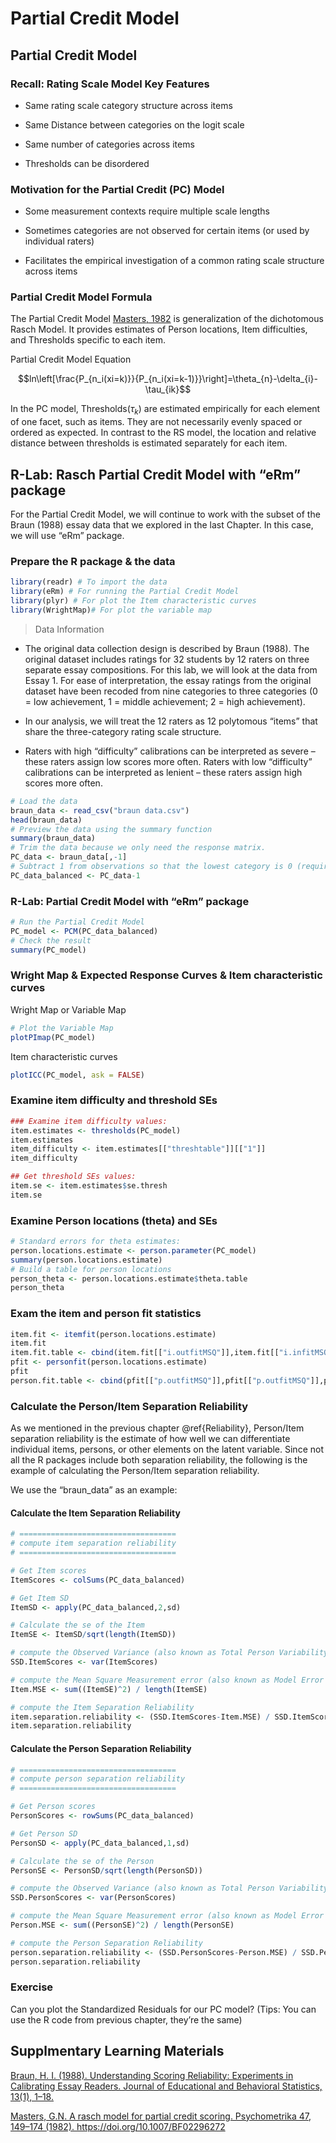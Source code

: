 # Partial Credit Model {#PC_model}

## Partial Credit Model 

### Recall: Rating Scale Model Key Features

- Same rating scale category structure across items

- Same Distance between categories on the logit scale

- Same number of categories across items

- Thresholds can be disordered

### Motivation for the Partial Credit (PC) Model

- Some measurement contexts require multiple scale lengths

- Sometimes categories are not observed for certain items (or used by individual raters)

- Facilitates the empirical investigation of a common rating scale structure across items

### Partial Credit Model Formula

The Partial Credit Model [Masters, 1982](https://link.springer.com/article/10.1007/BF02296272#citeas) is generalization of the dichotomous Rasch Model. It provides estimates of Person locations, Item difficulties, and Thresholds specific to each item.

Partial Credit Model Equation

$$ln\left[\frac{P_{n_i(xi=k)}}{P_{n_i(xi=k-1)}}\right]=\theta_{n}-\delta_{i}-\tau_{ik}$$

In the PC model, Thresholds($τ_{k}$) are estimated empirically for each element of one facet, such as items. They are not necessarily evenly spaced or ordered as expected. In contrast to the RS model, the location and relative distance between thresholds is estimated separately for each item.

## R-Lab: Rasch Partial Credit Model with "eRm" package
For the Partial Credit Model, we will continue to work with the subset of the Braun (1988) essay data that we explored in the last Chapter. In this case, we will use "eRm" package.

### Prepare the R package & the data
```r
library(readr) # To import the data
library(eRm) # For running the Partial Credit Model
library(plyr) # For plot the Item characteristic curves
library(WrightMap)# For plot the variable map
```

> Data Information

- The original data collection design is described by Braun (1988). The original dataset includes ratings for 32 students by 12 raters on three separate essay compositions. For this lab, we will look at the data from Essay 1. For ease of interpretation, the essay ratings from the original dataset have been recoded from nine categories to three categories (0 = low achievement, 1 = middle achievement; 2 = high achievement).

- In our analysis, we will treat the 12 raters as 12 polytomous “items” that share the three-category rating scale structure.

- Raters with high “difficulty” calibrations can be interpreted as severe – these raters assign low scores more often. Raters with low “difficulty” calibrations can be interpreted as lenient – these raters assign high scores more often.


```r
# Load the data
braun_data <- read_csv("braun data.csv")
head(braun_data)
# Preview the data using the summary function
summary(braun_data)
# Trim the data because we only need the response matrix.
PC_data <- braun_data[,-1]
# Subtract 1 from observations so that the lowest category is 0 (required for eRm)
PC_data_balanced <- PC_data-1
```

### R-Lab: Partial Credit Model with "eRm" package

```r
# Run the Partial Credit Model
PC_model <- PCM(PC_data_balanced)
# Check the result
summary(PC_model)
```

### Wright Map & Expected Response Curves & Item characteristic curves 
Wright Map or Variable Map
```r
# Plot the Variable Map
plotPImap(PC_model)
```

Item characteristic curves
```r
plotICC(PC_model, ask = FALSE)
```

### Examine item difficulty and threshold SEs

```r
### Examine item difficulty values:
item.estimates <- thresholds(PC_model)
item.estimates
item_difficulty <- item.estimates[["threshtable"]][["1"]]
item_difficulty

## Get threshold SEs values:
item.se <- item.estimates$se.thresh
item.se
```

### Examine Person locations (theta) and SEs
```r
# Standard errors for theta estimates:
person.locations.estimate <- person.parameter(PC_model)
summary(person.locations.estimate)
# Build a table for person locations
person_theta <- person.locations.estimate$theta.table
person_theta
```
### Exam the item and person fit statistics
```r
item.fit <- itemfit(person.locations.estimate)
item.fit
item.fit.table <- cbind(item.fit[["i.outfitMSQ"]],item.fit[["i.infitMSQ"]],item.fit[["i.infitMSQ"]],item.fit[["i.infitZ"]])
pfit <- personfit(person.locations.estimate)
pfit
person.fit.table <- cbind(pfit[["p.outfitMSQ"]],pfit[["p.outfitMSQ"]],pfit[["p.outfitMSQ"]],pfit[["p.outfitMSQ"]])
```

### Calculate the Person/Item Separation Reliability

As we mentioned in the previous chapter \@ref{Reliability}, Person/Item separation reliability is the estimate of how well we can differentiate individual items, persons, or other elements on the latent variable. Since not all the R packages include both separation reliability, the following is the example of calculating the Person/Item separation reliability.

We use the "braun_data" as an example:

#### Calculate the Item Separation Reliability

```r
# ===================================
# compute item separation reliability
# ===================================

# Get Item scores
ItemScores <- colSums(PC_data_balanced)

# Get Item SD
ItemSD <- apply(PC_data_balanced,2,sd)

# Calculate the se of the Item
ItemSE <- ItemSD/sqrt(length(ItemSD))

# compute the Observed Variance (also known as Total Person Variability or Squared Standard Deviation)
SSD.ItemScores <- var(ItemScores)

# compute the Mean Square Measurement error (also known as Model Error variance)
Item.MSE <- sum((ItemSE)^2) / length(ItemSE)

# compute the Item Separation Reliability
item.separation.reliability <- (SSD.ItemScores-Item.MSE) / SSD.ItemScores
item.separation.reliability
```

#### Calculate the Person Separation Reliability

```r
# ===================================
# compute person separation reliability
# ===================================

# Get Person scores
PersonScores <- rowSums(PC_data_balanced)

# Get Person SD
PersonSD <- apply(PC_data_balanced,1,sd)

# Calculate the se of the Person
PersonSE <- PersonSD/sqrt(length(PersonSD))

# compute the Observed Variance (also known as Total Person Variability or Squared Standard Deviation)
SSD.PersonScores <- var(PersonScores)

# compute the Mean Square Measurement error (also known as Model Error variance)
Person.MSE <- sum((PersonSE)^2) / length(PersonSE)

# compute the Person Separation Reliability
person.separation.reliability <- (SSD.PersonScores-Person.MSE) / SSD.PersonScores
person.separation.reliability
```

### Exercise
Can you plot the Standardized Residuals for our PC model? 
(Tips: You can use the R code from previous chapter, they're the same)

## Supplmentary Learning Materials 

[Braun, H. I. (1988). Understanding Scoring Reliability: Experiments in Calibrating Essay Readers. Journal of Educational and Behavioral Statistics, 13(1), 1–18.](http://doi.org/10.3102/10769986013001001) 

[Masters, G.N. A rasch model for partial credit scoring. Psychometrika 47, 149–174 (1982). https://doi.org/10.1007/BF02296272](https://link.springer.com/article/10.1007/BF02296272#citeas)









